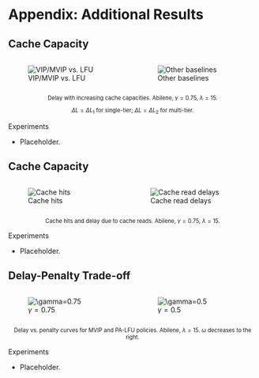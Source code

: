# Appendix: Additional Results {visibility="uncounted"}

## Cache Capacity

::: columns
::: {.column width="50%"}
![VIP/MVIP vs. LFU](images/size_comp_abilene_075_15_delay.svg)
:::
::: {.column width="50%"}
![Other baselines](images/size_comp_baselines_abilene_075_15_delay.svg)
:::
:::

::: {style="font-size: 80%; text-align: center"}
Delay with increasing cache capacities. Abilene, $\gamma=0.75$, $\lambda=15$.

$\Delta L = \Delta L_1$ for single-tier; $\Delta L = \Delta L_2$ for multi-tier. 
:::

::: {.footer}
Experiments
:::

::: {.notes}
- Placeholder.
:::

## Cache Capacity

::: columns
::: {.column width="47%"}
![Cache hits](images/size_comp_abilene_075_15_hits.svg)
:::
::: {.column width="53%"}
![Cache read delays](images/size_comp_abilene_075_15_hit_delays.svg)
:::
:::

::: {style="font-size: 80%; text-align: center"}
Cache hits and delay due to cache reads. Abilene, $\gamma=0.75$, $\lambda=15$.
:::

::: {.footer}
Experiments
:::

::: {.notes}
- Placeholder.
:::

## Delay-Penalty Trade-off

::: columns
::: {.column width="50%"}
![$\gamma=0.75$](images/mt_pen_abilene_15_075.svg)
:::
::: {.column width="50%"}
![$\gamma=0.5$](images/mt_pen_abilene_15_05.svg)
:::
:::

::: {style="font-size: 80%; text-align: center"}
Delay vs. penalty curves for MVIP and PA-LFU policies. Abilene, $\lambda=15$. $\omega$ decreases to the right.
:::

::: {.footer}
Experiments
:::

::: {.notes}
- Placeholder.
:::
